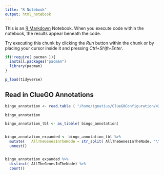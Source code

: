 ```yaml
---
title: "R Notebook"
output: html_notebook
---
```


This is an [R Markdown](http://rmarkdown.rstudio.com) Notebook. When you execute code within the notebook, the results appear beneath the code. 

Try executing this chunk by clicking the *Run* button within the chunk or by placing your cursor inside it and pressing *Ctrl+Shift+Enter*. 

```r
if(!require( pacman )){
  install.packages("pacman")
  library(pacman)
}

p_load(tidyverse)
```


## Read in ClueGO Annotations
```r
bingo_annotation <- read.table ( "/home/ignatius/ClueGOConfiguration/v2.5.3/ClueGOSourceFiles/Organism_Cryptococcus neoformans var. grubii H99/Cryptococcus neoformans var. grubii H99_GO_BiologicalProcess-EBI-QuickGO-GOA_25.09.2017_00h00.txt", sep="\t", stringsAsFactors=FALSE, header=TRUE )

bingo_annotation
```

```r

bingo_annotation_tbl <- as_tibble( bingo_annotation)


bingo_annotation_expanded <- bingo_annotation_tbl %>% 
  mutate(   AllTheGenesInTheNode = str_split( AllTheGenesInTheNode, "\\|") ) %>%
  unnest()


bingo_annotation_expanded %>%
  distinct( AllTheGenesInTheNode) %>%
  count()
```

